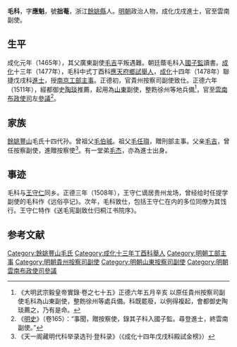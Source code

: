 {{Otheruses|other=名为毛科的其他人物|毛科}}
{{明清人物信息框
| 姓名 = 毛科
| 原名 =
| 圖片名稱 = 
| 圖片大小 = 220px
| 圖片說明 = 
| 最高職務 = 雲南按察司副使
| 國家 = 大明
| 爵位 =
| 籍貫 = [[浙江|浙江]][[紹興府|紹興府]][[餘姚縣|餘姚縣]]
| 族裔 = 漢族
| 旗籍 = 
| 字號 = 字應魁，號拙菴
| 室名 = 
| 諡號 = 
| 出生日期 = 生年不詳
| 出生地點 = 
| 逝世日期 = 卒年不詳
| 逝世地點 = 
| 墓葬 =
| 配偶 =
| 親屬 = （父）[[毛吉|毛吉]]
| 出身 = 
*成化十四年戊戌科進士出身
| 經歷 = 
| 著作 =
}}

'''毛科'''，字'''應魁'''，號'''拙菴'''，浙江[[餘姚縣|餘姚縣]]人。[[明朝|明朝]]政治人物，成化戊戌進士，官至雲南副使。

==生平==
成化元年（1465年），其父廣東副使[[毛吉|毛吉]]平叛遇難。朝廷蔭毛科入[[國子監|國子監]]讀書。[[成化|成化]]十三年（1477年），毛科中式丁酉科[[應天府|應天府]][[鄉試|鄉試]][[舉人|舉人]]，[[成化|成化]]十四年（1478年）聯捷戊戌科[[進士|進士]]，授[[南京|南京]][[工部|工部]][[主事|主事]]。正德初，官貴州按察司副使致仕。正德六年（1511年），經都御史[[陶琰|陶琰]]推薦，起用為[[山東|山東]]副使，整飭徐州等地兵備<ref>《大明武宗毅皇帝實錄·卷之七十五》正德六年五月辛亥 以原任貴州按察司副使毛科為山東副使，整飭徐州等處兵備。科既罷廢，以例得複起，會都御史陶琰薦之，乃有是命。</ref>，官至[[雲南|雲南]][[布政使司|布政使司]]左[[參議|參議]]<ref>《[[明史|明史]]》（卷165）：“事聞，贈按察使，錄其子科入國子監。尋登進士，終雲南副使。”</ref>。

==家族==
[[餘姚|餘姚]][[豐山|豐山]]毛氏十四代孙。曾祖父[[毛伯珹|毛伯珹]]。祖父[[毛任璵|毛任璵]]，贈刑部主事。父亲[[毛吉|毛吉]]，曾任按察副使，進贈按察使<ref>《天一阁藏明代科举录选刊·登科录》（《成化十四年戊戌科殿試金榜》）</ref>。有一堂弟[[毛杰_(明朝)|毛杰]]，亦為進士出身。

==事迹==
毛科与[[王守仁|王守仁]]同乡。正德三年（1508年），王守仁谪居贵州龙场，曾经给时任提学副使的毛科作《远俗亭记》。次年，毛科致仕，包括王守仁在内的多位同僚为其饯行。王守仁特作《送毛宪副致仕归桐江书院序》。

==参考文献==
{{wikisource|明史/卷165}}
{{reflist}}

{{成化十四年戊戌科殿試金榜}}

{{Authority control}}

{{DEFAULTSORT:Mao毛}}
[[Category:餘姚豐山毛氏|Category:餘姚豐山毛氏]]
[[Category:成化十三年丁酉科舉人|Category:成化十三年丁酉科舉人]]
[[Category:明朝工部主事|Category:明朝工部主事]]
[[Category:明朝貴州按察司副使|Category:明朝貴州按察司副使]]
[[Category:明朝山東按察司副使|Category:明朝山東按察司副使]]
[[Category:明朝雲南布政使司參議|Category:明朝雲南布政使司參議]]


{{明朝官员小作品}}